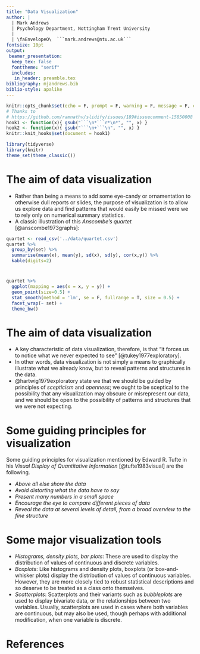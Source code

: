 ```yaml
---
title: "Data Visualization"
author: |
  | Mark Andrews
  | Psychology Department, Nottingham Trent University
  | 
  | \faEnvelopeO\  ```mark.andrews@ntu.ac.uk```
fontsize: 10pt
output:
 beamer_presentation:
  keep_tex: false
  fonttheme: "serif"
  includes:
   in_header: preamble.tex
bibliography: mjandrews.bib
biblio-style: apalike     
---
```



```r
knitr::opts_chunk$set(echo = F, prompt = F, warning = F, message = F, comment='#>')
# Thanks to 
# https://github.com/ramnathv/slidify/issues/189#issuecomment-15850008
hook1 <- function(x){ gsub("```\n*```r*\n*", "", x) }
hook2 <- function(x){ gsub("```\n+```\n", "", x) }
knitr::knit_hooks$set(document = hook1)
```

```r
library(tidyverse)
library(knitr)
theme_set(theme_classic())
```

# The aim of data visualization

* Rather than being a means to add some eye-candy or ornamentation to otherwise dull reports or slides, the purpose of visualization is to allow us explore data and find patterns that would easily be missed were we to rely only on numerical summary statistics.
* A classic illustration of this *Anscombe's quartet* [@anscombe1973graphs]:
```r
quartet <- read_csv('../data/quartet.csv')
quartet %>% 
  group_by(set) %>% 
  summarise(mean(x), mean(y), sd(x), sd(y), cor(x,y)) %>% 
  kable(digits=2)
```

# 

```r
quartet %>% 
  ggplot(mapping = aes(x = x, y = y)) +
  geom_point(size=0.5) +
  stat_smooth(method = 'lm', se = F, fullrange = T, size = 0.5) +
  facet_wrap(~ set) +
  theme_bw()
```

# The aim of data visualization

* A key characteristic of data visualization, therefore, is that "it forces us to notice what we never expected to see" [@tukey1977exploratory].
* In other words, data visualization is not simply a means to graphically illustrate what we already know, but to reveal patterns and structures in the data.
* @hartwig1979exploratory state we that we should be guided by principles of *scepticism* and *openness*; we ought to be sceptical to the possibility that any visualization may obscure or misrepresent our data, and we should be open to the possibility of patterns and structures that we were not expecting.

# Some guiding principles for visualization

Some guiding principles for visualization mentioned by Edward R. Tufte in his *Visual Display of Quantitative Information* [@tufte1983visual] are the following.

* *Above all else show the data*
* *Avoid distorting what the data have to say*
* *Present many numbers in a small space*
* *Encourage the eye to compare different pieces of data*
* *Reveal the data at several levels of detail, from a broad overview to the fine structure*

# Some major visualization tools

* *Histograms, density plots, bar plots*: These are used to display the distribution of values of continuous and discrete variables.
* *Boxplots*: Like histograms and density plots, boxplots (or box-and-whisker plots) display the distribution of values of continuous variables. However, they are more closely tied to robust statistical descriptions and so deserve to be treated as a class onto themselves.
* *Scatterplots*: Scatterplots and their variants such as *bubbleplots* are used to display bivariate data, or the relationships between two variables. Usually, scatterplots are used in cases where both variables are continuous, but may also be used, though perhaps with additional modification, when one variable is discrete.

# References
